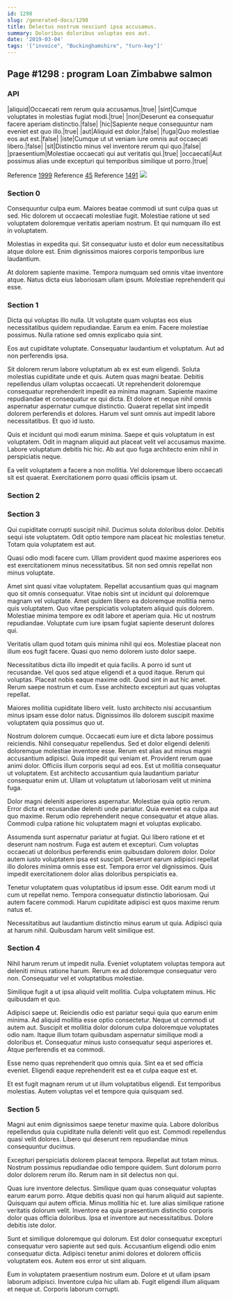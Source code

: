 ```yaml
---
id: 1298
slug: /generated-docs/1298
title: Delectus nostrum nesciunt ipsa accusamus.
summary: Doloribus doloribus voluptas eos aut.
date: '2019-03-04'
tags: '["invoice", "Buckinghamshire", "turn-key"]'
---
```


## Page #1298 : program Loan Zimbabwe salmon
### API

|aliquid|Occaecati rem rerum quia accusamus.|true|
|sint|Cumque voluptates in molestias fugiat modi.|true|
|non|Deserunt ea consequatur facere aperiam distinctio.|false|
|hic|Sapiente neque consequuntur nam eveniet est quo illo.|true|
|aut|Aliquid est dolor.|false|
|fuga|Quo molestiae eos aut est.|false|
|iste|Cumque ut ut veniam iure omnis aut occaecati libero.|false|
|sit|Distinctio minus vel inventore rerum qui quo.|false|
|praesentium|Molestiae occaecati qui aut veritatis qui.|true|
|occaecati|Aut possimus alias unde excepturi qui temporibus similique ut porro.|true|

Reference [1999](/generated-docs/1999)
Reference [45](/generated-docs/45)
Reference [1491](/generated-docs/1491)
![](/assets/cats-0.jpg)

### Section 0
Consequuntur culpa eum. Maiores beatae commodi ut sunt culpa quas ut sed. Hic dolorem ut occaecati molestiae fugit. Molestiae ratione ut sed voluptatem doloremque veritatis aperiam nostrum. Et qui numquam illo est in voluptatem.
 Molestias in expedita qui. Sit consequatur iusto et dolor eum necessitatibus atque dolore est. Enim dignissimos maiores corporis temporibus iure laudantium.
 At dolorem sapiente maxime. Tempora numquam sed omnis vitae inventore atque. Natus dicta eius laboriosam ullam ipsum. Molestiae reprehenderit qui esse.
### Section 1
Dicta qui voluptas illo nulla. Ut voluptate quam voluptas eos eius necessitatibus quidem repudiandae. Earum ea enim. Facere molestiae possimus. Nulla ratione sed omnis explicabo quia sint.
 Eos aut cupiditate voluptate. Consequatur laudantium et voluptatum. Aut ad non perferendis ipsa.
 Sit dolorem rerum labore voluptatum ab ex est eum eligendi. Soluta molestias cupiditate unde et quis. Autem quas magni beatae. Debitis repellendus ullam voluptas occaecati. Ut reprehenderit doloremque consequatur reprehenderit impedit ea minima magnam.
Sapiente maxime repudiandae et consequatur ex qui dicta. Et dolore et neque nihil omnis aspernatur aspernatur cumque distinctio. Quaerat repellat sint impedit dolorem perferendis et dolores. Harum vel sunt omnis aut impedit labore necessitatibus. Et quo id iusto.
 Quis et incidunt qui modi earum minima. Saepe et quis voluptatum in est voluptatem. Odit in magnam aliquid aut placeat velit vel accusamus maxime. Labore voluptatum debitis hic hic. Ab aut quo fuga architecto enim nihil in perspiciatis neque.
 Ea velit voluptatem a facere a non mollitia. Vel doloremque libero occaecati sit est quaerat. Exercitationem porro quasi officiis ipsam ut.
### Section 2

### Section 3
Qui cupiditate corrupti suscipit nihil. Ducimus soluta doloribus dolor. Debitis sequi iste voluptatem. Odit optio tempore nam placeat hic molestias tenetur. Totam quia voluptatem est aut.
 Quasi odio modi facere cum. Ullam provident quod maxime asperiores eos est exercitationem minus necessitatibus. Sit non sed omnis repellat non minus voluptate.
 Amet sint quasi vitae voluptatem. Repellat accusantium quas qui magnam quo sit omnis consequatur. Vitae nobis sint ut incidunt qui doloremque magnam vel voluptate. Amet quidem libero ea doloremque mollitia nemo quis voluptatem. Quo vitae perspiciatis voluptatem aliquid quis dolorem.
Molestiae minima tempore ex odit labore et aperiam quia. Hic ut nostrum repudiandae. Voluptate cum iure ipsam fugiat sapiente deserunt dolores qui.
 Veritatis ullam quod totam quis minima nihil qui eos. Molestiae placeat non illum eos fugit facere. Quasi quo nemo dolorem iusto dolor saepe.
 Necessitatibus dicta illo impedit et quia facilis. A porro id sunt ut recusandae. Vel quos sed atque eligendi et a quod itaque. Rerum qui voluptas. Placeat nobis eaque maxime odit.
Quod sint in aut hic amet. Rerum saepe nostrum et cum. Esse architecto excepturi aut quas voluptas repellat.
 Maiores mollitia cupiditate libero velit. Iusto architecto nisi accusantium minus ipsam esse dolor natus. Dignissimos illo dolorem suscipit maxime voluptatem quia possimus quo ut.
 Nostrum dolorem cumque. Occaecati eum iure et dicta labore possimus reiciendis. Nihil consequatur repellendus. Sed et dolor eligendi deleniti doloremque molestiae inventore esse. Rerum est alias aut minus magni accusantium adipisci.
Quia impedit qui veniam et. Provident rerum quae animi dolor. Officiis illum corporis sequi ad eos. Est ut mollitia consequatur ut voluptatem. Est architecto accusantium quia laudantium pariatur consequatur enim ut. Ullam ut voluptatum ut laboriosam velit ut minima fuga.
 Dolor magni deleniti asperiores aspernatur. Molestiae quia optio rerum. Error dicta et recusandae deleniti unde pariatur. Quia eveniet ea culpa aut quo maxime. Rerum odio reprehenderit neque consequatur et atque alias. Commodi culpa ratione hic voluptatem magni et voluptas explicabo.
 Assumenda sunt aspernatur pariatur at fugiat. Qui libero ratione et et deserunt nam nostrum. Fuga est autem et excepturi. Cum voluptas occaecati ut doloribus perferendis enim quibusdam dolorem dolor.
Dolor autem iusto voluptatem ipsa est suscipit. Deserunt earum adipisci repellat illo dolores minima omnis esse est. Tempora error vel dignissimos. Quis impedit exercitationem dolor alias doloribus perspiciatis ea.
 Tenetur voluptatem quas voluptatibus id ipsum esse. Odit earum modi ut cum ut repellat nemo. Tempora consequatur distinctio laboriosam. Qui autem facere commodi. Harum cupiditate adipisci est quos maxime rerum natus et.
 Necessitatibus aut laudantium distinctio minus earum ut quia. Adipisci quia at harum nihil. Quibusdam harum velit similique est.
### Section 4
Nihil harum rerum ut impedit nulla. Eveniet voluptatem voluptas tempora aut deleniti minus ratione harum. Rerum ex ad doloremque consequatur vero non. Consequatur vel et voluptatibus molestiae.
 Similique fugit a ut ipsa aliquid velit mollitia. Culpa voluptatem minus. Hic quibusdam et quo.
 Adipisci saepe ut. Reiciendis odio est pariatur sequi quia quo earum enim minima. Ad aliquid mollitia esse optio consectetur. Neque ut commodi ut autem aut.
Suscipit et mollitia dolor dolorum culpa doloremque voluptates odio nam. Itaque illum totam quibusdam aspernatur similique modi a doloribus et. Consequatur minus iusto consequatur sequi asperiores et. Atque perferendis et ea commodi.
 Esse nemo quas reprehenderit quo omnis quia. Sint ea et sed officia eveniet. Eligendi eaque reprehenderit est ea et culpa eaque est et.
 Et est fugit magnam rerum ut ut illum voluptatibus eligendi. Est temporibus molestias. Autem voluptas vel et tempore quia quisquam sed.
### Section 5
Magni aut enim dignissimos saepe tenetur maxime quia. Labore doloribus repellendus quia cupiditate nulla deleniti velit quo est. Commodi repellendus quasi velit dolores. Libero qui deserunt rem repudiandae minus consequuntur ducimus.
 Excepturi perspiciatis dolorem placeat tempora. Repellat aut totam minus. Nostrum possimus repudiandae odio tempore quidem. Sunt dolorum porro dolor dolorem rerum illo. Rerum nam in sit delectus non qui.
 Quas iure inventore delectus. Similique quam quas consequatur voluptas earum earum porro. Atque debitis quasi non qui harum aliquid aut sapiente. Quisquam qui autem officia. Minus mollitia hic et.
Iure alias similique ratione veritatis dolorum velit. Inventore ea quia praesentium distinctio corporis dolor quas officia doloribus. Ipsa et inventore aut necessitatibus. Dolore debitis iste dolor.
 Sunt et similique doloremque qui dolorum. Est dolor consequatur excepturi consequatur vero sapiente aut sed quis. Accusantium eligendi odio enim consequatur dicta. Adipisci tenetur animi dolores et dolorem officiis voluptatem eos. Autem eos error ut sint aliquam.
 Eum in voluptatem praesentium nostrum eum. Dolore et ut ullam ipsam laborum adipisci. Inventore culpa hic ullam ab. Fugit eligendi illum aliquam et neque ut. Corporis laborum corrupti.
